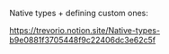 Native types + defining custom ones:

https://trevorio.notion.site/Native-types-b9e0881f3705448f9c22406dc3e62c5f